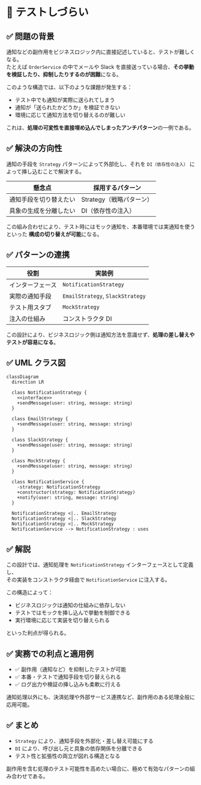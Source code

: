 # 🧪 テストしづらい

## ✅ 問題の背景

通知などの副作用をビジネスロジック内に直接記述していると、テストが難しくなる。  
たとえば `OrderService` の中でメールや Slack を直接送っている場合、**その挙動を検証したり、抑制したりするのが困難**になる。

このような構造では、以下のような課題が発生する：

- テスト中でも通知が実際に送られてしまう
- 通知が「送られたかどうか」を検証できない
- 環境に応じて通知方法を切り替えるのが難しい

これは、**処理の可変性を直接埋め込んでしまったアンチパターン**の一例である。

## ✅ 解決の方向性

通知の手段を `Strategy` パターンによって外部化し、それを `DI（依存性の注入）` によって挿し込むことで解決する。

| 懸念点                 | 採用するパターン         |
| ---------------------- | ------------------------ |
| 通知手段を切り替えたい | Strategy（戦略パターン） |
| 具象の生成を分離したい | DI（依存性の注入）       |

この組み合わせにより、テスト時にはモック通知を、本番環境では実通知を使うといった **構成の切り替えが可能**になる。

## ✅ パターンの連携

| 役割             | 実装例                           |
| ---------------- | -------------------------------- |
| インターフェース | `NotificationStrategy`           |
| 実際の通知手段   | `EmailStrategy`, `SlackStrategy` |
| テスト用スタブ   | `MockStrategy`                   |
| 注入の仕組み     | コンストラクタ DI                |

この設計により、ビジネスロジック側は通知方法を意識せず、**処理の差し替えやテストが容易になる**。

## ✅ UML クラス図

```mermaid
classDiagram
  direction LR

  class NotificationStrategy {
    <<interface>>
    +sendMessage(user: string, message: string)
  }

  class EmailStrategy {
    +sendMessage(user: string, message: string)
  }

  class SlackStrategy {
    +sendMessage(user: string, message: string)
  }

  class MockStrategy {
    +sendMessage(user: string, message: string)
  }

  class NotificationService {
    -strategy: NotificationStrategy
    +constructor(strategy: NotificationStrategy)
    +notify(user: string, message: string)
  }

  NotificationStrategy <|.. EmailStrategy
  NotificationStrategy <|.. SlackStrategy
  NotificationStrategy <|.. MockStrategy
  NotificationService --> NotificationStrategy : uses
```

## ✅ 解説

この設計では、通知処理を `NotificationStrategy` インターフェースとして定義し、  
その実装をコンストラクタ経由で `NotificationService` に注入する。

この構造によって：

- ビジネスロジックは通知の仕組みに依存しない
- テストではモックを挿し込んで挙動を制御できる
- 実行環境に応じて実装を切り替えられる

といった利点が得られる。

## ✅ 実務での利点と適用例

- ✅ 副作用（通知など）を抑制したテストが可能
- ✅ 本番・テストで通知手段を切り替えられる
- ✅ ログ出力や検証の挿し込みも柔軟に行える

通知処理以外にも、決済処理や外部サービス連携など、副作用のある処理全般に応用可能。

## ✅ まとめ

- `Strategy` により、通知手段を外部化・差し替え可能にする
- `DI` により、呼び出し元と具象の依存関係を分離できる
- テスト性と拡張性の両立が図れる構造となる

副作用を含む処理のテスト可能性を高めたい場合に、極めて有効なパターンの組み合わせである。
